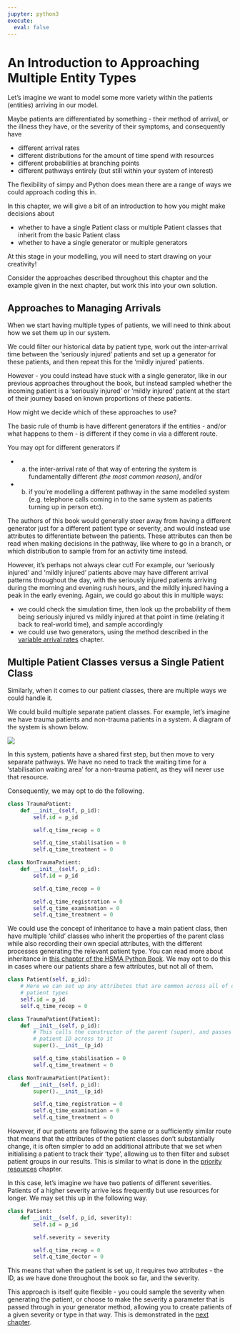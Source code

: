 ```yaml
---
jupyter: python3
execute:
  eval: false
---
```


# An Introduction to Approaching Multiple Entity Types

Let's imagine we want to model some more variety within the patients (entities) arriving in our model.

Maybe patients are differentiated by something - their method of arrival, or the illness they have, or the severity of their symptoms, and consequently have

- different arrival rates
- different distributions for the amount of time spend with resources
- different probabilities at branching points
- different pathways entirely (but still within your system of interest)

The flexibility of simpy and Python does mean there are a range of ways we could approach coding this in.

In this chapter, we will give a bit of an introduction to how you might make decisions about

- whether to have a single Patient class or multiple Patient classes that inherit from the basic Patient class
- whether to have a single generator or multiple generators

:::{.callout-note}
At this stage in your modelling, you will need to start drawing on your creativity!

Consider the approaches described throughout this chapter and the example given in the next chapter, but work this into your own solution.
:::

## Approaches to Managing Arrivals

When we start having multiple types of patients, we will need to think about how we set them up in our system.

We could filter our historical data by patient type, work out the inter-arrival time between the 'seriously injured' patients and set up a generator for these patients, and then repeat this for the 'mildly injured' patients.

However - you could instead have stuck with a single generator, like in our previous approaches throughout the book, but instead sampled whether the incoming patient is a 'seriously injured' or 'mildly injured' patient at the start of their journey based on known proportions of these patients.

How might we decide which of these approaches to use?

:::{.callout-tip}
The basic rule of thumb is have different generators if the entities - and/or what happens to them - is different if they come in via a different route.
:::

You may opt for different generators if

- a) the inter-arrival rate of that way of entering the system is fundamentally different *(the most common reason)*, and/or
- b) if you're modelling a different pathway in the same modelled system (e.g. telephone calls coming in to the same system as patients turning up in person etc).

The authors of this book would generally steer away from having a different generator just for a different patient type or severity, and would instead use attributes to differentiate between the patients. These attributes can then be read when making decisions in the pathway, like where to go in a branch, or which distribution to sample from for an activity time instead.

However, it's perhaps not always clear cut! For example, our 'seriously injured' and 'mildly injured' patients above may have different arrival patterns throughout the day, with the seriously injured patients arriving during the morning and evening rush hours, and the mildly injured having a peak in the early evening. Again, we could go about this in multiple ways:

- we could check the simulation time, then look up the probability of them being seriously injured vs mildly injured at that point in time (relating it back to real-world time), and sample accordingly
- we could use two generators, using the method described in the [variable arrival rates](modelling_variable_arrival_rates.qmd) chapter.

## Multiple Patient Classes versus a Single Patient Class

Similarly, when it comes to our patient classes, there are multiple ways we could handle it.

We could build multiple separate patient classes. For example, let's imagine we have trauma patients and non-trauma patients in a system. A diagram of the system is shown below.

![](assets/2025-01-24-10-02-34.png)

In this system, patients have a shared first step, but then move to very separate pathways. We have no need to track the waiting time for a 'stabilisation waiting area' for a non-trauma patient, as they will never use that resource.

Consequently, we may opt to do the following.

```python
class TraumaPatient:
    def __init__(self, p_id):
        self.id = p_id

        self.q_time_recep = 0

        self.q_time_stabilisation = 0
        self.q_time_treatment = 0

class NonTraumaPatient:
    def __init__(self, p_id):
        self.id = p_id

        self.q_time_recep = 0

        self.q_time_registration = 0
        self.q_time_examination = 0
        self.q_time_treatment = 0
```

We could use the concept of inheritance to have a main patient class, then have multiple 'child' classes who inherit the properties of the parent class while also recording their own special attributes, with the different processes generating the relevant patient type. You can read more about inheritance in [this chapter of the HSMA Python Book](https://python.hsma.co.uk/inheritance.html). We may opt to do this in cases where our patients share a few attributes, but not all of them.

```python
class Patient(self, p_id):
    # Here we can set up any attributes that are common across all of our
    # patient types
    self.id = p_id
    self.q_time_recep = 0

class TraumaPatient(Patient):
    def __init__(self, p_id):
        # This calls the constructor of the parent (super), and passes the
        # patient ID across to it
        super().__init__(p_id)

        self.q_time_stabilisation = 0
        self.q_time_treatment = 0

class NonTraumaPatient(Patient):
    def __init__(self, p_id):
        super().__init__(p_id)

        self.q_time_registration = 0
        self.q_time_examination = 0
        self.q_time_treatment = 0
```

However, if our patients are following the same or a sufficiently similar route that means that the attributes of the patient classes don't substantially change, it is often simpler to add an additional attribute that we set when initialising a patient to track their 'type', allowing us to then filter and subset patient groups in our results. This is similar to what is done in the [priority resources](priority_based_queueing.qmd) chapter.

In this case, let's imagine we have two patients of different severities. Patients of a higher severity arrive less frequently but use resources for longer. We may set this up in the following way.

```python
class Patient:
    def __init__(self, p_id, severity):
        self.id = p_id

        self.severity = severity

        self.q_time_recep = 0
        self.q_time_doctor = 0
```

This means that when the patient is set up, it requires two attributes - the ID, as we have done throughout the book so far, and the severity.

This approach is itself quite flexible - you could sample the severity when generating the patient, or choose to make the severity a parameter that is passed through in your generator method, allowing you to create patients of a given severity or type in that way. This is demonstrated in the [next chapter](example_multiple_entity_types_similar_pathways.qmd).
